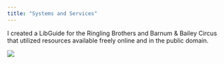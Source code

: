 ```yaml
---
title: "Systems and Services"
---
```


I created a LibGuide for the Ringling Brothers and Barnum & Bailey Circus that utilized resources available freely online and in the public domain.

[![](img/libguide.png)](https://usflis.libguides.com/ringling-bros-and-barnum-and-bailey-circus)
